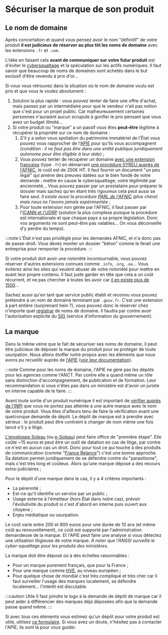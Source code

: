 
# Sécuriser la marque de son produit

## Le nom de domaine

Après concertation et quand vous pensez avoir le nom "définitif" de votre produit **il est judicieux de réserver au plus tôt les noms de domaine** avec les extensions `.fr` et `.com`.

L'idée en faisant cela **avant de communiquer sur votre futur produit** est d'éviter le [cybersquattage](https://fr.wikipedia.org/wiki/Cybersquattage) et la spéculation sur les actifs numériques. Il faut savoir que beaucoup de noms de domaines sont achetés dans le but exclusif d'être revendu à prix d'or…

Si vous vous retrouvez dans la situation où le nom de domaine voulu est pris et que vous le voulez absolument :

1.  Solution la plus rapide : vous pouvez tenter de faire une offre d'achat, mais passez par un intermédiaire pour que le vendeur n'ait pas notion que c'est pour un projet public. Car malheureusement certaines personnes n'auraient aucun scrupule à gonfler le prix pensant que vous avez un budget illimité…
2.  Si votre produit ou "marque" a un passif vous êtes **peut-être** légitime à récupérer la propriété sur ce nom de domaine :
    1.  S'il y a selon vous spoliation du patrimoine immatériel de l'État vous pouvez vous rapprocher de l'[APIE](https://www.economie.gouv.fr/apie) pour qu'ils vous accompagnent _(condition : il ne faut pas être dans une entité publique juridiquement autonome pour être éligible à leur aide)_ ;
    2.  Vous pouvez tenter de récupérer un domaine [avec une extension française](https://www.afnic.fr/produits-services/noms-domaines-ultramarins/autres-noms-domaines/) (type `.fr`) en démarrant [une procédure SYRELI auprès de l'AFNIC](https://syreli.fr/), le coût est de 250€ HT. Il faut fournir un document "un peu légal" qui amène des preuves datées sur le bien fondé de votre demande : mettre en cause le cybersquattage, votre légitimité par ancienneté… Vous pouvez passer par un prestataire pour préparer le dossier mais sachez qu'en étant très rigoureux cela peut aussi se faire seul. _Il existe aussi la procédure [PARL de l'AFNIC](https://www.afnic.fr/noms-de-domaine/resoudre-un-litige/parl/) (plus chère) mais nous ne l'avons jamais expérimentée_ ;
    3.  Pour toute extension non gérée par l'AFNIC, il faut passer par l'[ICANN et l'UDRP](https://www.icann.org/resources/pages/help/dndr/udrp-en) (solution la plus complexe puisque la procédure est internationale et que chaque pays a sa propre législation. Donc vos arguments ne sont peut-être pas valables… On vous déconseille d'y perdre du temps).

:::note
L'État n'est pas privilégié pour les demandes AFNIC, et n'a donc pas de passe-droit. Vous devez monter un dossier "béton" comme le ferait une entreprise pour remporter la procédure.
:::

Si votre produit doit avoir une notoriété incontournable, vous pouvez réserver d'autres extensions connues comme `.info`, `.org`, `.eu`… Vous éviterez ainsi les sites qui veulent abuser de votre notoriété pour mettre en avant leur propre contenu. Il faut juste garder en tête que cela a un coût récurrent, et ne pas chercher à toutes les avoir car [il en existe plus de 1500](https://en.wikipedia.org/wiki/List_of_Internet_top-level_domains)…

Sachez aussi qu'en tant que service public établi et reconnu vous pouvez prétendre à un nom de domaine terminant par `.gouv.fr`. C'est une extension à part entière (surprenant hein ?), vous pouvez donc le réserver chez n'importe quel [registrar](https://en.wikipedia.org/wiki/Domain_name_registrar) de noms de domaine. Il faudra par contre avoir l'autorisation explicite du [SIG](https://www.gouvernement.fr/service-d-information-du-gouvernement-sig) (service d'information du gouvernement).

## La marque

Dans la même veine que le fait de sécuriser ses noms de domaine, il peut être judicieux de déposer la marque du produit pour se protéger de toute usurpation. Nous allons étoffer notre propos avec les éléments que nous avons pu recueillir auprès de [l'APIE](https://www.economie.gouv.fr/apie) ([voir leur documentation](https://www.economie.gouv.fr/apie/marques-publiques-publications)).

:::note
Comme pour les noms de domaine, l'APIE ne gère pas les dépôts pour les agences comme l'ANCT. Par contre elle a quand même un rôle sans distinction d'accompagnement, de publication et de formation. Leur recommandation si vous n'êtes pas dans un ministère est d'avoir un juriste en interne capable de le faire.
:::

<CaptionedImage
  src={TrademarkDecisionTree}
  alt=""
  caption="Savoir si un dépôt de marque est justifié"
  source="https://www.economie.gouv.fr/files/files/directions_services/apie/marques/publications/Marques_publiques_comment_les_proteger.pdf"
/>

Avant toute sortie d'un produit numérique il est important de [vérifier auprès de l'INPI](https://data.inpi.fr/recherche_avancee/marques) que vous ne portez pas atteinte à une autre marque avec le nom de votre produit. Vous êtes d'ailleurs tenu de faire la vérification avant une quelconque demande de dépôt. Le dépôt de marque est à prendre avec sérieux : le produit peut être contraint à changer de nom même une fois lancé s'il y a litige.

[L'enveloppe Soleau](https://www.inpi.fr/proteger-vos-creations/lenveloppe-soleau/enveloppe-soleau) (ou [e-Soleau](https://www.inpi.fr/services-et-prestations/e-soleau)) peut faire office de "première étape". Elle coûte ~15 euros et peut être un outil de datation en cas de litige, par contre ce n'est en aucun cas un droit. Donc pour tout ce qui touche à des produits de communication (comme "[France Relance](https://www.gouvernement.fr/les-priorites/france-relance)") c'est une bonne approche. Sa datation permet juridiquement de se défendre contre du "parasitisme", mais c'est très long et coûteux. Alors qu'une marque déposé a des recours extra-judiciaires ;

Pour le dépôt d'une marque dans le cas, il y a 4 critères importants :

- La pérennité ;
- Est-ce qu'il identifie un service par un public ;
- Usage externe à l'émetteur (hors État dans notre cas), prévoir l'évolutivité du produit si c'est d'abord en interne puis ouvert aux citoyens ;
- Enjeu médiatique ou usurpation.

Le coût varie entre 200 et 800 euros pour une durée de 10 ans (et même coût au renouvellement), ce coût est supporté par l'administration demandeuse de la marque. Et l'APIE peut faire une analyse si vous détectez une utilisation litigieuse de votre marque. _À noter que l'ANSSI surveille le cyber-squattage pour les produits des ministères._

La marque doit être déposé où à des échelles raisonnables :

- Pour un marque purement français, que pour la France ;
- Pour une marque comme [HVE](https://agriculture.gouv.fr/tout-savoir-sur-la-haute-valeur-environnementale-hve), au niveau européen ;
- Pour quelque chose de mondial c'est très compliqué et très cher car il faut surveiller l'usage des marques localement, se défendre localement… l'intérêt est discutable.

:::caution Utile
Il faut joindre le logo à la demande de dépôt de marque car il peut aider à différencier des marques déjà déposées afin que la demande passe quand même.
:::

Si avec tous ces éléments vous estimez qu'un dépôt pour votre produit est utile, utilisez [ce formulaire](https://www.economie.gouv.fr/apie/contact/saisine-pour-un-depot-de-marque-publique). Si vous avez un doute, n'hésitez pas à contacter l'APIE, ils sont là pour vous guider.
